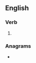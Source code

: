 ==English==

===Verb===
{{head|en|verb form}}

# {{en-third-person singular of|gallicise}}

===Anagrams===
* {{anagrams|en|a=acegiillss|silica gels}}
